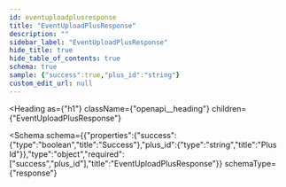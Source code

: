 ```yaml
---
id: eventuploadplusresponse
title: "EventUploadPlusResponse"
description: ""
sidebar_label: "EventUploadPlusResponse"
hide_title: true
hide_table_of_contents: true
schema: true
sample: {"success":true,"plus_id":"string"}
custom_edit_url: null
---
```



<Heading
  as={"h1"}
  className={"openapi__heading"}
  children={"EventUploadPlusResponse"}
>
</Heading>





<Schema
  schema={{"properties":{"success":{"type":"boolean","title":"Success"},"plus_id":{"type":"string","title":"Plus Id"}},"type":"object","required":["success","plus_id"],"title":"EventUploadPlusResponse"}}
  schemaType={"response"}
>
  
</Schema>
            
